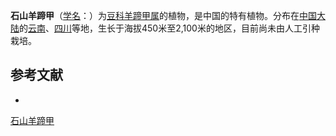 {{Speciesbox
| name = 石山羊蹄甲
| status = 
| status_system = 
| image =
| genus = Bauhinia
| species = comosa
| authority = Craib.
}}

'''石山羊蹄甲'''（[[学名|学名]]：{{lang|la|''Bauhinia comosa''}}）为[[豆科|豆科]][[羊蹄甲属|羊蹄甲属]]的植物，是中国的特有植物。分布在[[中国大陆|中国大陆]]的[[云南|云南]]、[[四川|四川]]等地，生长于海拔450米至2,100米的地区，目前尚未由人工引种栽培。

== 参考文献 ==
<div class="references-small">
* {{cite web| url =http://www.bioinfo.cn/db05/KmzwSpecies.php?action=view&id=3059| title =石山羊蹄甲| work =《中国高等植物数据库全库》| publisher =中国科学院微生物研究所| author =昆明植物研究所| accessdate =2009-02-23| deadurl =yes| archiveurl =https://web.archive.org/web/20160305035215/http://www.bioinfo.cn/db05/KmzwSpecies.php?action=view&id=3059| archivedate =2016-03-05}}
</div>
{{Taxonbar|from=Q15226372}}

[[Category:羊蹄甲属|石山羊蹄甲]]


{{植物小作品}}
